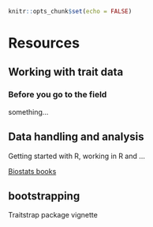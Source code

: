 ``` r
knitr::opts_chunk$set(echo = FALSE)
```

# Resources


## Working with trait data

### Before you go to the field

something...




## Data handling and analysis

Getting started with R, working in R and ...

[Biostats books](https://biostats-r.github.io/biostats/index.html)




## bootstrapping

Traitstrap package vignette



